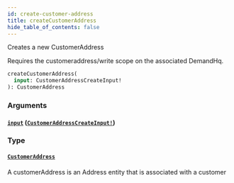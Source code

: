 ```yaml
---
id: create-customer-address
title: createCustomerAddress
hide_table_of_contents: false
---
```



Creates a new CustomerAddress
                
Requires the customeraddress/write scope on the associated DemandHq.

```graphql
createCustomerAddress(
  input: CustomerAddressCreateInput!
): CustomerAddress
```


### Arguments

#### [`input`](#) ([`CustomerAddressCreateInput!`](/demand/api/graphql-admin/reference/inputs/customer-address-create-input))




### Type

#### [`CustomerAddress`](/demand/api/graphql-admin/reference/objects/customer-address)

A customerAddress is an Address entity that is associated with a customer




